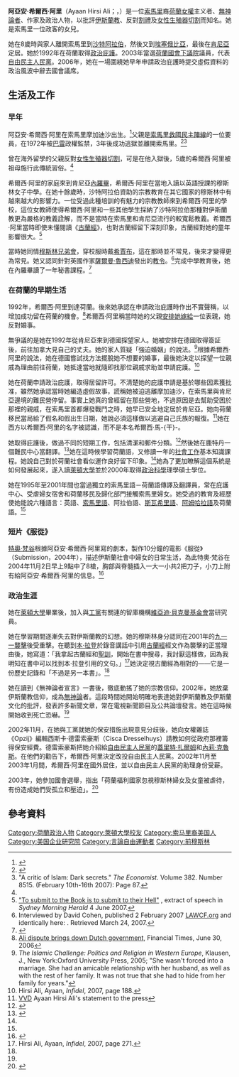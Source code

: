 {{noteTA
|1=zh-cn:肯尼亚;zh-tw:肯亞;zh-hk:肯尼亞;
|2=zh-cn:内罗毕;zh-tw:奈洛比;zh-hk:內羅畢;
|3=zh-cn:摩加迪沙;zh-tw:摩加迪休;zh-hk:摩加迪沙;
}}
{{Infobox person
| name        = 阿亞安·希爾西·阿里 
| image       = Ayaan Hirsi Ali by Gage Skidmore.jpg
| image_size  = 230px
| caption     = 2016年
| birth_name = Ayaan Hirsi Magan
| birth_date  = {{Birth date and age|1969|11|13|mf=y}}
| birth_place = [[索馬里|索馬里]][[摩加迪沙|摩加迪沙]]
| nationality = {{NED}}、{{USA}}
| alma_mater  = 
| occupation  = 政客、作家
| known_for   = 
| party       = 
| influences  = 
| religion    = 無神論者
| spouse      = {{marriage|[[尼爾·弗格森|尼爾·弗格森]]|2011}}
}}

'''阿亞安·希爾西·阿里'''（Ayaan Hirsi Ali；{{lang-so|Ayaan Xirsi Cali}}，{{bd|1969年|11月13日|catIdx=C}}）是一位[[索馬里|索馬里]]裔[[荷蘭|荷蘭]][[女權|女權]]主义者、[[無神論者|無神論者]]、作家及政治人物，以批評[[伊斯蘭教|伊斯蘭教]]、反對[[割禮|割禮]]及[[女性生殖器切割|女性生殖器切割]]而知名。她是索馬里一位政客的女兒。

她在8歲時與家人離開索馬里到[[沙特阿拉伯|沙特阿拉伯]]，然後又到[[埃塞俄比亞|埃塞俄比亞]]，最後在[[肯尼亞|肯尼亞]]定居。她於1992年在荷蘭取得[[政治庇護|政治庇護]]。2003年當選[[荷兰国会二院|荷蘭國會下議院]]議員，代表[[自由民主人民黨|自由民主人民黨]]。2006年，她在一場圍繞她早年申請政治庇護時提交虛假資料的政治風波中辭去國會議席。

==生活及工作==
===早年===
阿亞安·希爾西·阿里在索馬里摩加迪沙出生。<ref>{{cite web|url=http://pen.org/page.php/prmID/1167|title=Ayaan Hirsi Ali|accessdate=2007-01-07|publisher=PEN American Center|quote=Ayaan Hirsi Ali was born in Mogadishu, Somalia on November 13, 1969.|deadurl=yes|archiveurl=https://web.archive.org/web/20061002133455/http://pen.org/page.php/prmID/1167|archivedate=2006-10-02}}</ref>父親是[[索馬里救國民主陣線|索馬里救國民主陣線]]的一位要員，在1972年被[[穆罕默德·西亞德·巴雷|巴雷]]政權監禁，3年後成功逃獄並離開索馬里。<ref name="dangerwoman">{{cite news|last=Linklater|first=Alexander|title=Danger woman|url=http://www.guardian.co.uk/g2/story/0,,1485350,00.html|work=Guardian Unlimited|publisher=''The Guardian''|date=2005-05-17|accessdate=June 15, 2008|location=London|archive-date=2007-11-18|archive-url=https://web.archive.org/web/20071118042929/http://www.guardian.co.uk/g2/story/0,,1485350,00.html|dead-url=no}}</ref><ref>"A critic of Islam: Dark secrets." ''The Economist''. Volume 382. Number 8515. (February 10th-16th 2007): Page 87.</ref>

曾在海外留學的父親反對[[女性生殖器切割|女性生殖器切割]]，可是在他入獄後，5歲的希爾西·阿里被祖母施行此傳統習俗。<ref name="dangerwoman" />

希爾西·阿里的家庭來到肯尼亞[[內羅畢|內羅畢]]，希爾西·阿里在當地入讀以英語授課的穆斯林女子中學。在她十餘歲時，沙特阿拉伯資助的宗教教育在其它國家的穆斯林中有越來越大的影響力。一位受過此種培訓的有魅力的宗教教師來到希爾西·阿里的學校，這位女教師使得希爾西·阿里和一些其他學生採納了沙特阿拉伯那種對伊斯蘭教更為嚴格的教義詮解，而不是當時在索馬里和肯尼亞流行的較寬鬆教義。希爾西·阿里當時即使未懂閱讀《[[古蘭經|古蘭經]]》，也對古蘭經留下深刻印象，古蘭經對她的童年影響很大。<ref name="smh.com.au">[http://www.smh.com.au/news/opinion/to-submit-to-the-book-is-to-exist-in-their-hell/2007/06/03/1180809336515.html "To submit to the Book is to submit to their Hell"] {{Wayback|url=http://www.smh.com.au/news/opinion/to-submit-to-the-book-is-to-exist-in-their-hell/2007/06/03/1180809336515.html |date=20160303193621 }}, extract of speech in ''Sydney Morning Herald'' 4 June 2007.</ref>

當時她同情[[穆斯林兄弟會|穆斯林兄弟會]]，穿校服時戴[[希賈布|希賈布]]，這在那時並不常見，後來才變得更為常見。她又認同針對英國作家[[薩爾曼·魯西迪|薩爾曼·魯西迪]]發出的[[教令|教令]]。<ref name="lawcf.org">Interviewed by David Cohen, published 2 February 2007 [http://www.lawcf.org/index.asp?page=Evening+Standard+article+on+Islam+in+Britain LAWCF.org] {{webarchive|url=https://web.archive.org/web/20070928140712/http://www.lawcf.org/index.asp?page=Evening+Standard+article+on+Islam+in+Britain |date=2007-09-28 }} and identically here: {{cite web |url=http://www.islamophobia-watch.com/islamophobia-watch/2007/2/7/violence-is-inherent-in-islam-it-is-a-cult-of-death.html |title=存档副本 |accessdate=2007-02-24 |deadurl=yes |archiveurl=https://web.archive.org/web/20070716234644/http://www.islamophobia-watch.com/islamophobia-watch/2007/2/7/violence-is-inherent-in-islam-it-is-a-cult-of-death.html |archivedate=2007-07-16 }}. Retrieved March 24, 2007.</ref>完成中學教育後，她在內羅畢讀了一年秘書課程。<ref name="asiantribune.com">{{cite news |url=http://www.asiantribune.com/index.php?q=node/175 |title=Controversial Ayaan Hirsi Ali, Muslim turned atheist, to resign from Dutch Parliament |work=Asian Tribune |accessdate=2020-09-21 |archive-date=2017-09-06 |archive-url=https://web.archive.org/web/20170906091124/http://www.asiantribune.com/index.php?q=node%2F175 |dead-url=no }}</ref>

===在荷蘭的早期生活===
1992年，希爾西·阿里到達荷蘭。後來她承認在申請政治庇護時作出不實聲稱，以增加成功留在荷蘭的機會。<ref name="FT">[http://www.ft.com/cms/s/c0d30b34-07d4-11db-9067-0000779e2340.htmlHirsi Ali dispute brings down Dutch government], Financial Times, June 30, 2006</ref>希爾西·阿里稱當時她的父親[[包办婚姻|安排她嫁給]]一位表親，她反對婚事。

無爭議的是她在1992年從肯尼亞來到德國探望家人。她被安排在德國取得簽証後，前往加拿大見自己的丈夫。她的家人質疑「強迫婚姻」的說法。<ref>''The Islamic Challenge: Politics and Religion in Western Europe'', Klausen, J., New York:Oxford University Press, 2005; "She wasn't forced into a marriage. She had an amicable relationship with her husband, as well as with the rest of her family. It was not true that she had to hide from her family for years."</ref>根據希爾西·阿里的說法，她在德國嘗試找方法擺脫她不想要的婚事，最後她決定以探望一位親戚為理由前往荷蘭，她抵達當地就隨即找那位親戚求助並申請庇護。<ref>Hirsi Ali, Ayaan, ''Infidel'', 2007, page 188.</ref>

她在荷蘭申請政治庇護，取得居留許可。不清楚她的庇護申請是基於哪些因素獲批准，雖然她承認當時她編造虛假故事，謊稱她被迫逃離摩加迪沙，在索馬里與肯尼亞邊境的難民營停留。事實上她真的曾經留在那些營地，不過原因是去幫助受困於那裡的親戚，在索馬里首都爆發戰鬥之時，她早已安全地定居於肯尼亞。她向荷蘭移民當局給了假名和假出生日期，她說必須這樣做以逃避自己氏族的報復。<ref>[http://www.vvd.nl/index.aspx?FilterId=974&ChapterId=1147&ContentId=4977 VVD] {{Wayback|url=http://www.vvd.nl/index.aspx?FilterId=974&ChapterId=1147&ContentId=4977 |date=20090708075314 }} Ayaan Hirsi Ali's statement to the press</ref>她在西方以希爾西·阿里的名字被認識，而不是本名希爾西·馬-{干}-。

她取得庇護後，做過不同的短期工作，包括清潔和郵件分類。<ref name="Asian Tribune">{{cite news |url=http://www.asiantribune.com/index.php?q=node/175 |work=Asian Tribune |first=Sohail |last=Choudhury |title=Controversial Ayaan Hirsi Ali, Muslim turned atheist, to resign from Dutch Parliament |accessdate=2020-09-21 |archive-date=2017-09-06 |archive-url=https://web.archive.org/web/20170906091124/http://www.asiantribune.com/index.php?q=node%2F175 |dead-url=no }}</ref>然後她在鹿特丹一個難民中心當翻譯。<ref>{{cite news |url=http://www.guardian.co.uk/world/2006/may/21/jasonburke.theobserver |first=Jason |last=Burke |date=May 21, 2006 |title=Secrets and lies that doomed a radical liberal |work=The Observer |accessdate=2010-05-06 |location=London |archive-date=2010-05-14 |archive-url=https://web.archive.org/web/20100514123018/http://www.guardian.co.uk/world/2006/may/21/jasonburke.theobserver |dead-url=no }}</ref>她在這時候學習荷蘭語，又修讀一年的[[社會工作|社會工作]]基本知識課程。她說自己對於荷蘭社會看似運作良好留下印象。<ref name="smh.com.au"/>她為了更加瞭解這個系統是如何發展起來，遂入讀[[萊頓大學|萊頓大學]]並於2000年取得[[政治科學|政治科學]]理學碩士學位。

她在1995年至2001年間也當過獨立的索馬里語－荷蘭語傳譯及翻譯員，常在庇護中心、受虐婦女宿舍和荷蘭移民及歸化部門接觸索馬里婦女。她受過的教育及經歷使她能說六種語言：英語、[[索馬里語|索馬里語]]、阿拉伯語、[[斯瓦希里語|斯瓦希里語]]、[[阿姆哈拉語|阿姆哈拉語]]及荷蘭語。<ref name="dangerwoman" />

===短片《服從》===
[[特奧·梵高_(電影導演)|特奧·梵谷]]根據阿亞安·希爾西·阿里寫的劇本，製作10分鐘的電影《服從》（Submission，2004年），描述伊斯蘭社會中婦女的日常生活，為此特奧·梵谷在2004年11月2日早上9點中了8槍，胸部與脊髓插入一大一小共2把刀子，小刀上附有給阿亞安·希爾西·阿里的信息。<ref>{{cite web |url=http://www.aina.org/news/20051212121618.htm |title=Terror on Trial in the Netherlands |publisher=Aina.org |date=2 November 2004 |accessdate=29 April 2010 |archive-date=2011-06-13 |archive-url=https://web.archive.org/web/20110613162433/http://www.aina.org/news/20051212121618.htm |dead-url=no }}</ref>

===政治生涯===
她在[[萊頓大學|萊頓大學]]畢業後，加入與[[工黨_(荷蘭)|工黨]]有關連的智庫機構[[維亞迪·貝克曼基金會|維亞迪·貝克曼基金會]]當研究員。

她在學習期間逐漸失去對伊斯蘭教的幻想。她的穆斯林身分認同在2001年的[[九一一襲擊|九一一襲擊]]後受重擊。在聽到[[本·拉登|本·拉登]]於錄音講話中引用[[古蘭經|古蘭經]]經文作為襲擊的正當理由後，她寫道：「我拿起古蘭經和[[聖訓|聖訓]]，開始在書中搜尋，我討厭這樣做，因為我明知在書中可以找到本·拉登引用的文句。」<ref>Hirsi Ali, Ayaan, ''Infidel'', 2007, page 271.</ref>她決定視古蘭經為相對的——它是一份歷史記錄和「不過是另一本書」。<ref name="smh.com.au"/>

她在讀到《無神論者宣言》一書後，徹底動搖了她的宗教信仰。2002年，她放棄伊斯蘭教信仰，成為[[無神論|無神論]]者。這段時間她開始明確地表達她對伊斯蘭教及伊斯蘭文化的批評，發表許多新聞文章，常在電視新聞節目及公共論壇發言。她在這時候開始收到死亡恐嚇。<ref name="Asian Tribune"/>

2002年11月，在她與工黨就她的保安措施出現意見分歧後，她向女權雜誌《Opzij》編輯西斯卡·德雷索豪斯（Cisca Dresselhuys）請教如何從政府那裡籌得保安經費。德雷索豪斯把她介紹給[[自由民主人民黨|自由民主人民黨]]的[[蓋里特·扎爾姆|蓋里特·扎爾姆]]和[[內莉·克魯斯|內莉·克魯斯]]。在他們的勸告下，希爾西·阿里決定改投自由民主人民黨。2002年11月至2003年1月間，希爾西·阿里在國外居住，並以自由民主人民黨的助理身份受薪。

2003年，她參加國會選舉，指出「荷蘭福利國家忽視穆斯林婦女及女童被虐待，有份造成她們受孤立和壓迫」。<ref>{{Cite web |url=http://www.nytimes.com/2003/01/22/international/europe/22HOLL.html |title="Muslim Woman Favoured in a Dutch Election" |accessdate=2012-01-27 |archive-date=2011-06-23 |archive-url=https://web.archive.org/web/20110623131744/http://www.nytimes.com/2003/01/22/international/europe/22HOLL.html |dead-url=no }}</ref>

==參考資料==
{{Reflist|2}}

{{Authority control}}
{{DEFAULTSORT:Hirsi Ali, Ayaan}}
[[Category:荷蘭政治人物|Category:荷蘭政治人物]]
[[Category:萊頓大學校友|Category:萊頓大學校友]]
[[Category:索马里裔美国人|Category:索马里裔美国人]]
[[Category:美国企业研究院|Category:美国企业研究院]]
[[Category:言論自由運動者|Category:言論自由運動者]]
[[Category:前穆斯林|Category:前穆斯林]]